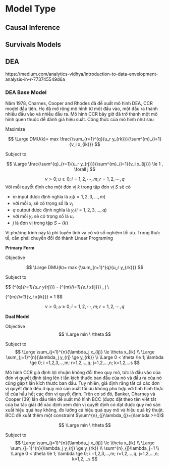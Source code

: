# Model Type

## Causal Inference

## Survivals Models 

## DEA
https://medium.com/analytics-vidhya/introduction-to-data-envelopment-analysis-in-r-773745549d6a


### DEA Base Model

Năm 1978, Charnes, Cooper and Rhodes đã đề xuất mô hình DEA, CCR model đầu tiên. Họ đã mở rộng mô hình từ một đầu vào, một đầu ra thành nhiều đầu vào và nhiều đầu ra. Mô hình CCR bây giờ đã trở thành một mô hình quen thuộc để đánh giá hiệu suất.
Công thức của mô hình như sau

Maximize 

$$
\Large DMU(k)= max \frac{\sum_{r=1}^{q}{u_r y_{rk}}}{\sum^{m}_{i=1}{v_i x_{ik}}}
$$

Subject to

$$
\Large \frac{\sum^{q}_{r=1}{u_r y_{rj}}}{\sum^{m}_{i=1}{v_i x_{ij}}} \le 1 , \forall j
$$

$$
v>0;u \ge 0;i=1,2,⋯,m ;r=1,2,⋯,q
$$
Với mỗi quyết định cho một đơn vị $k$ trong tập đơn vị $S$ sẽ có 

- $m$ input được định nghĩa là $x_i(i=1, 2, 3, ..., m)$
- với mỗi $x_i$ sẽ có trọng số là $v_i$
- $q$ output được định nghĩa là $y_r(i=1, 2, 3, ..., q)$
- với mỗi $y_r$ sẽ có trọng số là $u_r$
- $j$ là đơn vị trong tập $S - \{k\}$


Vì phương trình này là phi tuyến tính và có vô số nghiệm tối ưu. Trong thực tế, cần phải chuyển đổi đó thành Linear Programing

**Primary Form**

Objective 

$$
\Large DMU(k)= max {\sum_{r=1}^{q}{u_r y_{rk}}}
$$

Subject to

$$
\Large {\sum^{q}_{r=1}{u_r y_{rj}}} - {\sum^{m}_{i=1}{v_i x_{ij}}} \le 0 , \forall j \\

{\sum^{m}_{i=1}{v_i x_{ik}}} = 1
$$

$$
v>0;𝑢 \ge 0; i=1,2,⋯,m; r=1,2,⋯,q
$$

**Dual Model**

Objective
$$
\Large min \  \theta
$$

Subject to
$$
\Large \sum_{j=1}^{n}{\lambda_j x_{ij}} \le \theta x_{ik} \\
\Large \sum_{j=1}^{n}{\lambda_j y_{rj} \ge y_{rk}} \\
\Large 0 < \theta \le 1; \lambda \ge 0; i =1,2,3,...,m; r=1,2,...,q; j=1,2,...,n; k=1,2,...s
$$

Mô hình CCR giả định lợi nhuận không đổi theo quy mô, tức là đầu vào của đơn vị quyết định tăng lên t lần kích thước ban đầu của nó và đầu ra của nó cũng gấp t lần kích thước ban đầu. Tuy nhiên, giả định rằng tất cả các đơn vị quyết định đều ở quy mô sản xuất tối ưu không phù hợp với tình hình thực tế của hầu hết các đơn vị quyết định. Trên cơ sở đó, Banker, Charnes và Cooper [39] lần đầu tiên đề xuất mô hình BCC (được đặt theo tên viết tắt của ba tác giả) để xác định xem đơn vị quyết định có đạt được quy mô sản xuất hiệu quả hay không, đo lường cả hiệu quả quy mô và hiệu quả kỹ thuật. BCC đề xuất thêm một constraint $\sum^{n}_{j}\lambda_{j}=(\lambda >=0)$

$$
\Large min \  \theta
$$

Subject to
$$
\Large \sum_{j=1}^{n}{\lambda_j x_{ij}} \le \theta x_{ik} \\
\Large \sum_{j=1}^{n}{\lambda_j y_{rj} \ge y_{rk}} \\
\sum^{n}_{j}\lambda_j=1 \\
\Large 0 < \theta \le 1; \lambda \ge 0; i =1,2,3,...,m; r=1,2,...,q; j=1,2,...,n; k=1,2,...s
$$
